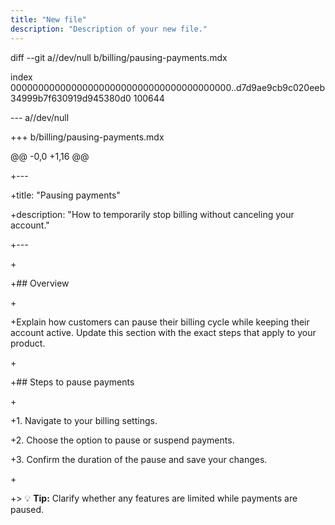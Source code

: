 ```yaml
---
title: "New file"
description: "Description of your new file."
---
```


diff --git a//dev/null b/billing/pausing-payments.mdx

index 0000000000000000000000000000000000000000..d7d9ae9cb9c020eeb34999b7f630919d945380d0 100644

--- a//dev/null

\+++ b/billing/pausing-payments.mdx

@@ -0,0 +1,16 @@

\+---

\+title: "Pausing payments"

\+description: "How to temporarily stop billing without canceling your account."

\+---

\+

\+## Overview

\+

\+Explain how customers can pause their billing cycle while keeping their account active. Update this section with the exact steps that apply to your product.

\+

\+## Steps to pause payments

\+

\+1. Navigate to your billing settings.

\+2. Choose the option to pause or suspend payments.

\+3. Confirm the duration of the pause and save your changes.

\+

\+\> 💡 **Tip:** Clarify whether any features are limited while payments are paused.